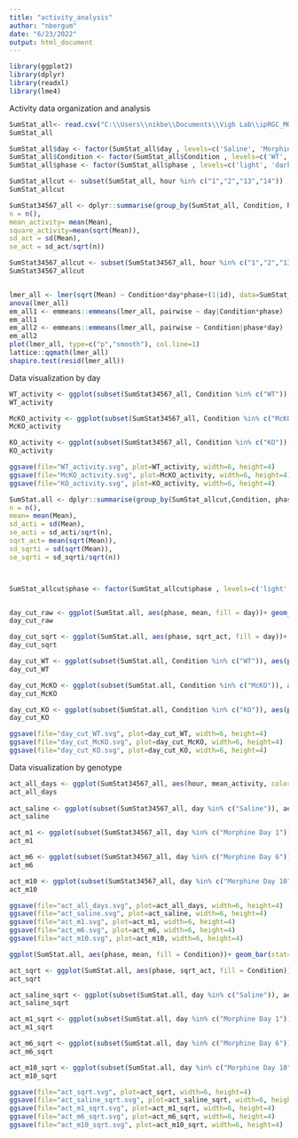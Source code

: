 ```yaml
---
title: "activity_analysis"
author: "nbergum"
date: "6/23/2022"
output: html_document
---
```


```r
library(ggplot2)
library(dplyr)
library(readxl)
library(lme4)
```

Activity data organization and analysis
```r
SumStat_all<- read.csv("C:\\Users\\nikbe\\Documents\\Vigh Lab\\ipRGC_MORs\\sumstats_all.csv")
SumStat_all

SumStat_all$day <- factor(SumStat_all$day , levels=c('Saline', 'Morphine Day 1', 'Morphine Day 6', 'Morphine Day 10'))
SumStat_all$Condition <- factor(SumStat_all$Condition , levels=c('WT', 'McKO', 'KO'))
SumStat_all$phase <- factor(SumStat_all$phase , levels=c('light', 'dark'))

SumStat_allcut <- subset(SumStat_all, hour %in% c("1","2","13","14"))
SumStat_allcut

SumStat34567_all <- dplyr::summarise(group_by(SumStat_all, Condition, hour, phase, day, ),
n = n(),
mean_activity= mean(Mean),
square_activity=mean(sqrt(Mean)),
sd_act = sd(Mean),
se_act = sd_act/sqrt(n))

SumStat34567_allcut <- subset(SumStat34567_all, hour %in% c("1","2","13","14"))
SumStat34567_allcut


lmer_all <- lmer(sqrt(Mean) ~ Condition*day*phase+(1|id), data=SumStat_allcut)
anova(lmer_all)
em_all1 <- emmeans::emmeans(lmer_all, pairwise ~ day|Condition*phase)
em_all1
em_all2 <- emmeans::emmeans(lmer_all, pairwise ~ Condition|phase*day)
em_all2
plot(lmer_all, type=c("p","smooth"), col.line=1)
lattice::qqmath(lmer_all)
shapiro.test(resid(lmer_all))
```
Data visualization by day
```r
WT_activity <- ggplot(subset(SumStat34567_all, Condition %in% c("WT")), aes(hour, mean_activity, color = day))+ geom_point(aes(shape=day, fill = day),stat="identity", position=position_dodge(), size=2) + geom_line(aes(group = day))  + geom_errorbar(aes(ymin=mean_activity-se_act, ymax=mean_activity+se_act, fill = day), width=.5) +  annotate("rect", xmin = 12, xmax = 24, ymin = -Inf, ymax = Inf, alpha = .2, fill = "black") + ylim(0,0.3) +  scale_x_continuous(limits = c(-0.3, 24), breaks = seq(0, 25, by = 2)) + scale_color_manual(values =c("deepskyblue1", "red1", "red3", "firebrick4")) +  ylab("Activity") + theme_bw() + ggtitle("Mufl")
WT_activity

McKO_activity <- ggplot(subset(SumStat34567_all, Condition %in% c("McKO")), aes(hour, mean_activity, color = day))+ geom_point(stat="identity", position=position_dodge(), size=2) + geom_line(aes(group = day))  + geom_errorbar(aes(ymin=mean_activity-se_act, ymax=mean_activity+se_act, fill = day), width=.5) +  annotate("rect", xmin = 12, xmax = 24, ymin = -Inf, ymax = Inf, alpha = .2, fill = "black") + ylim(0,0.3) +  scale_x_continuous(limits = c(-0.3, 24), breaks = seq(0, 25, by = 2)) +  scale_color_manual(values =c("deepskyblue1", "red1", "red", "firebrick4"))+  ylab("Activity") + theme_bw() + ggtitle("McKO")
McKO_activity

KO_activity <- ggplot(subset(SumStat34567_all, Condition %in% c("KO")), aes(hour, mean_activity, color = day))+ geom_point(stat="identity", position=position_dodge(), size=2) + geom_line(aes(group = day))  + geom_errorbar(aes(ymin=mean_activity-se_act, ymax=mean_activity+se_act, fill = day), width=.5) +  annotate("rect", xmin = 12, xmax = 24, ymin = -Inf, ymax = Inf, alpha = .2, fill = "black") + ylim(0,0.3) +  scale_x_continuous(limits = c(-0.3, 24), breaks = seq(0, 25, by = 2)) + scale_color_manual(values =c("deepskyblue1", "red1", "red3", "firebrick4"))+  ylab("Activity") + theme_bw()  + ggtitle("KO")
KO_activity

ggsave(file="WT_activity.svg", plot=WT_activity, width=6, height=4)
ggsave(file="McKO_activity.svg", plot=McKO_activity, width=6, height=4)
ggsave(file="KO_activity.svg", plot=KO_activity, width=6, height=4)

SumStat.all <- dplyr::summarise(group_by(SumStat_allcut,Condition, phase, day),
n = n(),
mean= mean(Mean),
sd_acti = sd(Mean),
se_acti = sd_acti/sqrt(n),
sqrt_act= mean(sqrt(Mean)),
sd_sqrti = sd(sqrt(Mean)),
se_sqrti = sd_sqrti/sqrt(n))



SumStat_allcut$phase <- factor(SumStat_allcut$phase , levels=c('light', 'dark'))


day_cut_raw <- ggplot(SumStat.all, aes(phase, mean, fill = day))+ geom_bar(stat="identity", position=position_dodge(), size=2)  + geom_errorbar(aes(ymin=mean-se_acti, ymax=mean+se_acti, fill = day, width=.5), position=position_dodge(0.9))  + facet_grid(~Condition)  + scale_fill_manual(values =c("deepskyblue1", "deeppink", "red3", "tomato4"))+  ylab("Activity") + geom_point(data=SumStat_allcut, aes(x=phase, y=Mean, fill=day), size = 1, position=position_dodge(width=0.9)) + theme_bw() + facet_grid(~Condition)
day_cut_raw

day_cut_sqrt <- ggplot(SumStat.all, aes(phase, sqrt_act, fill = day))+ geom_bar(stat="identity", position=position_dodge(), size=2)  + geom_errorbar(aes(ymin=sqrt_act-se_sqrti, ymax=sqrt_act+se_sqrti, fill = day, width=.5), position=position_dodge(0.9))+ylab("sqrt(Activity)")+ geom_point(data=SumStat_allcut, aes(x=phase, y=sqrt, fill=day), size = 1, position=position_dodge(width=0.9)) + ylim(0,0.7) + scale_fill_manual(values =c("deepskyblue1", "red1", "red3", "firebrick4"))+ theme_bw() + facet_grid(~Condition)
day_cut_sqrt

day_cut_WT <- ggplot(subset(SumStat.all, Condition %in% c("WT")), aes(phase, sqrt_act, fill = day))+ geom_bar(stat="identity", position=position_dodge(), size=2)  + geom_errorbar(aes(ymin=sqrt_act-se_sqrti, ymax=sqrt_act+se_sqrti, fill = day, width=.5), position=position_dodge(0.9))+ylab("sqrt(Activity)")+ ylim(0,0.9) + scale_fill_manual(values =c("deepskyblue1", "red1", "red3", "firebrick4"))+ theme_bw() + ggtitle("Mufl")
day_cut_WT

day_cut_McKO <- ggplot(subset(SumStat.all, Condition %in% c("McKO")), aes(phase, sqrt_act, fill = day))+ geom_bar(stat="identity", position=position_dodge(), size=2)  + geom_errorbar(aes(ymin=sqrt_act-se_sqrti, ymax=sqrt_act+se_sqrti, fill = day, width=.5), position=position_dodge(0.9))+ylab("sqrt(Activity)")+ ylim(0,0.9) + scale_fill_manual(values =c("deepskyblue1", "red1", "red3", "firebrick4"))+ theme_bw()  + ggtitle("McKO")
day_cut_McKO

day_cut_KO <- ggplot(subset(SumStat.all, Condition %in% c("KO")), aes(phase, sqrt_act, fill = day))+ geom_bar(stat="identity", position=position_dodge(), size=2)  + geom_errorbar(aes(ymin=sqrt_act-se_sqrti, ymax=sqrt_act+se_sqrti, fill = day, width=.5), position=position_dodge(0.9))+ylab("sqrt(Activity)")+ ylim(0,0.9) + scale_fill_manual(values =c("deepskyblue1", "red1", "red3", "firebrick4"))+ theme_bw()  + ggtitle("KO")
day_cut_KO

ggsave(file="day_cut_WT.svg", plot=day_cut_WT, width=6, height=4)
ggsave(file="day_cut_McKO.svg", plot=day_cut_McKO, width=6, height=4)
ggsave(file="day_cut_KO.svg", plot=day_cut_KO, width=6, height=4)
```
Data visualization by genotype
```r



act_all_days <- ggplot(SumStat34567_all, aes(hour, mean_activity, color = Condition))+ geom_point(stat="identity", position=position_dodge(), size=2) + geom_line(aes(group = Condition))  + geom_errorbar(aes(ymin=mean_activity-se_act, ymax=mean_activity+se_act, fill = Condition), width=.5) +  annotate("rect", xmin = 12, xmax = 24, ymin = -Inf, ymax = Inf, alpha = .2, fill = "black") + ylim(0,0.3) +  scale_x_continuous(limits = c(-0.3, 24), breaks = seq(0, 25, by = 2)) + facet_wrap(~day,ncol = 2) 
act_all_days
  
act_saline <- ggplot(subset(SumStat34567_all, day %in% c("Saline")), aes(hour, mean_activity, color = Condition))+ geom_point(stat="identity", position=position_dodge(), size=2) + geom_line(aes(group = Condition))  + geom_errorbar(aes(ymin=mean_activity-se_act, ymax=mean_activity+se_act, fill = Condition), width=.5) +  annotate("rect", xmin = 12, xmax = 24, ymin = -Inf, ymax = Inf, alpha = .2, fill = "black") + ylim(0,0.3) +  scale_x_continuous(limits = c(-0.3, 24), breaks = seq(0, 25, by = 2)) + ylab("Activity") + ggtitle("Saline")
act_saline

act_m1 <- ggplot(subset(SumStat34567_all, day %in% c("Morphine Day 1")), aes(hour, mean_activity, color = Condition))+ geom_point(stat="identity", position=position_dodge(), size=2) + geom_line(aes(group = Condition))  + geom_errorbar(aes(ymin=mean_activity-se_act, ymax=mean_activity+se_act, fill = Condition), width=.5) +  annotate("rect", xmin = 12, xmax = 24, ymin = -Inf, ymax = Inf, alpha = .2, fill = "black") + ylim(0,0.3) +  scale_x_continuous(limits = c(-0.3, 24), breaks = seq(0, 25, by = 2)) + ylab("Activity") + ggtitle("Morphine Day 1")
act_m1

act_m6 <- ggplot(subset(SumStat34567_all, day %in% c("Morphine Day 6")), aes(hour, mean_activity, color = Condition))+ geom_point(stat="identity", position=position_dodge(), size=2) + geom_line(aes(group = Condition))  + geom_errorbar(aes(ymin=mean_activity-se_act, ymax=mean_activity+se_act, fill = Condition), width=.5) +  annotate("rect", xmin = 12, xmax = 24, ymin = -Inf, ymax = Inf, alpha = .2, fill = "black") + ylim(0,0.3) +  scale_x_continuous(limits = c(-0.3, 24), breaks = seq(0, 25, by = 2)) + ylab("Activity") + ggtitle("Morphine Day 6")
act_m6

act_m10 <- ggplot(subset(SumStat34567_all, day %in% c("Morphine Day 10")), aes(hour, mean_activity, color = Condition))+ geom_point(stat="identity", position=position_dodge(), size=2) + geom_line(aes(group = Condition))  + geom_errorbar(aes(ymin=mean_activity-se_act, ymax=mean_activity+se_act, fill = Condition), width=.5) +  annotate("rect", xmin = 12, xmax = 24, ymin = -Inf, ymax = Inf, alpha = .2, fill = "black") + ylim(0,0.3) +  scale_x_continuous(limits = c(-0.3, 24), breaks = seq(0, 25, by = 2)) + ylab("Activity") + ggtitle("Morphine Day 10")
act_m10

ggsave(file="act_all_days.svg", plot=act_all_days, width=6, height=4)
ggsave(file="act_saline.svg", plot=act_saline, width=6, height=4)
ggsave(file="act_m1.svg", plot=act_m1, width=6, height=4)
ggsave(file="act_m6.svg", plot=act_m6, width=6, height=4)
ggsave(file="act_m10.svg", plot=act_m10, width=6, height=4)

ggplot(SumStat.all, aes(phase, mean, fill = Condition))+ geom_bar(stat="identity", position=position_dodge(), size=2)  + geom_errorbar(aes(ymin=mean-se_acti, ymax=mean+se_acti, fill = Condition, width=.5), position=position_dodge(0.9))+ylab("Activity")+ geom_point(data=SumStat_allcut, aes(x=phase, y=Mean, fill=Condition), size = 1, position=position_dodge(width=0.9)) + ylim(0,0.25) + theme_bw()+ facet_grid(~day)

act_sqrt <- ggplot(SumStat.all, aes(phase, sqrt_act, fill = Condition))+ geom_bar(stat="identity", position=position_dodge(), size=2)  + geom_errorbar(aes(ymin=sqrt_act-sd_sqrti, ymax=sqrt_act+sd_sqrti, fill = Condition, width=.5), position=position_dodge(0.9))+ ylab("sqrt(Activity)")+ ylim(0,0.8) + theme_bw()+ facet_wrap(~day, ncol=2)
act_sqrt

act_saline_sqrt <- ggplot(subset(SumStat.all, day %in% c("Saline")), aes(phase, sqrt_act, fill = Condition))+ geom_bar(stat="identity", position=position_dodge(), size=2)  + geom_errorbar(aes(ymin=sqrt_act-se_sqrti, ymax=sqrt_act+se_sqrti, fill = Condition, width=.5), position=position_dodge(0.9)) + ylab("sqrt(Activity)")+ ylim(0,0.8) + theme_bw()+ ggtitle("Saline")
act_saline_sqrt

act_m1_sqrt <- ggplot(subset(SumStat.all, day %in% c("Morphine Day 1")), aes(phase, sqrt_act, fill = Condition))+ geom_bar(stat="identity", position=position_dodge(), size=2)  + geom_errorbar(aes(ymin=sqrt_act-se_sqrti, ymax=sqrt_act+se_sqrti, fill = Condition, width=.5), position=position_dodge(0.9))+ geom_point(data=SumStat_allcut, aes(x=phase, y=sqrt, fill=Condition), size = 1, position=position_dodge(width=0.9)) + ylab("sqrt(Activity)")+ ylim(0,0.8) + theme_bw()+ ggtitle("Morphine Day 1")
act_m1_sqrt

act_m6_sqrt <- ggplot(subset(SumStat.all, day %in% c("Morphine Day 6")), aes(phase, sqrt_act, fill = Condition))+ geom_bar(stat="identity", position=position_dodge(), size=2)  + geom_errorbar(aes(ymin=sqrt_act-se_sqrti, ymax=sqrt_act+se_sqrti, fill = Condition, width=.5), position=position_dodge(0.9)) + ylab("sqrt(Activity)")+ ylim(0,0.8) + theme_bw()+ ggtitle("Morphine Day 6")
act_m6_sqrt 

act_m10_sqrt <- ggplot(subset(SumStat.all, day %in% c("Morphine Day 10")), aes(phase, sqrt_act, fill = Condition))+ geom_bar(stat="identity", position=position_dodge(), size=2)  + geom_errorbar(aes(ymin=sqrt_act-se_sqrti, ymax=sqrt_act+se_sqrti, fill = Condition, width=.5), position=position_dodge(0.9)) + ylab("sqrt(Activity)")+ ylim(0,0.8) + theme_bw()+ ggtitle("Morphine Day 10")
act_m10_sqrt

ggsave(file="act_sqrt.svg", plot=act_sqrt, width=6, height=4)
ggsave(file="act_saline_sqrt.svg", plot=act_saline_sqrt, width=6, height=4)
ggsave(file="act_m1_sqrt.svg", plot=act_m1_sqrt, width=6, height=4)
ggsave(file="act_m6_sqrt.svg", plot=act_m6_sqrt, width=6, height=4)
ggsave(file="act_m10_sqrt.svg", plot=act_m10_sqrt, width=6, height=4)
```





